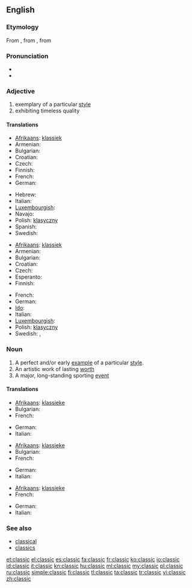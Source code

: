 ==English==

===Etymology===
From {{etyl|fr|en}} {{term|classique||lang=fr}}, from {{etyl|la|en}} {{term|classicus||lang=la|relating to the classes of Roman citizenry, especially the highest}}, from {{term|classis||lang=la}}

===Pronunciation===
* {{IPA|/ˈklæsɪk/}}
* {{rhymes|æsɪk}}

===Adjective===
{{en-adj}}

# exemplary of a particular [[style]]
# exhibiting timeless quality

====Translations====
{{trans-top|exemplary of a particular style}}
* [[Afrikaans]]: [[klassiek]]
* Armenian: {{t|hy|դասական|tr=dasakan}}
* Bulgarian: {{t|bg|класически}}
* Croatian: {{t+|hr|klasičan|alt=klàsičan}}
* Czech: {{t|cs|klasický|m}}
* Finnish: {{t+|fi|klassinen}}
* French: {{t+|fr|classique|m|f}}
* German: {{t+|de|klassisch}}
{{trans-mid}}
* Hebrew: {{t|he|קלאסי|m|tr=klasi}}
* Italian: {{t+|it|classico}}
* [[Luxembourgish]]: {{t|lb|klassesch}}
* Navajo: {{tø|nv|wódáanii}}
* Polish: [[klasyczny]] {{m}}
* Spanish: {{t|es|clásico}}
* Swedish: {{t+|sv|klassisk}}
{{trans-bottom}}

{{trans-top|exhibiting timeless quality}}
* [[Afrikaans]]: [[klassiek]]
* Armenian: {{t|hy|դասական|tr=dasakan}}
* Bulgarian: {{t|bg|класически}}
* Croatian: {{t+|hr|klasičan|alt=klàsičan}}
* Czech: {{t|cs|klasický|m}}
* Esperanto: {{t-|eo|klasika|xs=Esperanto}}
* Finnish: {{t-|fi|klassikko}}
{{trans-mid}}
* French: {{t+|fr|classique|m|f}}
* German: {{t+|de|klassisch}}
* [[Ido]]: {{t+|io|klasika|xs=Ido}}
* Italian: {{t+|it|classico}}
* [[Luxembourgish]]: {{t|lb|klassesch}}
* Polish: [[klasyczny]] {{m}}
* Swedish: {{t|sv|tidlös}},  {{t+|sv|klassisk}}
{{trans-bottom}}

===Noun===
{{en-noun}}

# A perfect and/or early [[example]] of a particular [[style]].
# An artistic work of lasting [[worth]]
# A major, long-standing sporting [[event]]

====Translations====
{{trans-top|example}}
* [[Afrikaans]]: [[klassieke]]
* Bulgarian: {{t+|bg|образец|m}}
* French: {{t+|fr|classique|m}}
{{trans-mid}}
* German: {{t+|de|Klassiker|m}}
* Italian: {{t+|it|classico|m}}
{{trans-bottom}}

{{trans-top|lasting work}}
* [[Afrikaans]]: [[klassieke]]
* Bulgarian: {{t|bg|класика|f}}
* French: {{t+|fr|classique|m}}
{{trans-mid}}
* German: {{t+|de|Klassiker|m}}
* Italian: {{t+|it|classico|m}}
{{trans-bottom}}

{{trans-top|event}}
* [[Afrikaans]]: [[klassieke]]
* French: {{t+|fr|classique|m}}
{{trans-mid}}
* German: {{t+|de|Klassiker|m}}
* Italian: {{t+|it|classico|m}}
{{trans-bottom}}

===See also===
* [[classical]]
* [[classics]]

[[et:classic]]
[[el:classic]]
[[es:classic]]
[[fa:classic]]
[[fr:classic]]
[[ko:classic]]
[[io:classic]]
[[id:classic]]
[[it:classic]]
[[kn:classic]]
[[hu:classic]]
[[ml:classic]]
[[my:classic]]
[[pl:classic]]
[[ru:classic]]
[[simple:classic]]
[[fi:classic]]
[[tl:classic]]
[[ta:classic]]
[[tr:classic]]
[[vi:classic]]
[[zh:classic]]